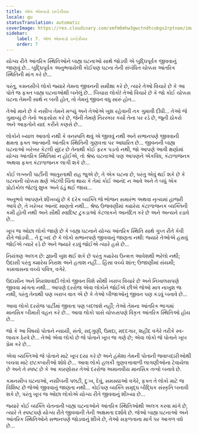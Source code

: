 ```yaml
---
title: એલ એસ્તાડો ઇન્ટેરીયર
locale: gu
statusTranslation: automatic
coverImage: https://res.cloudinary.com/xmfm6mhw3gwctndtcubgx2rptnae/image/upload/v1740468922/small_cover_tratado_de_psicologia_revolucionaria_a4c0dca4e0.webp
sidebar:
    label: 7. એલ એસ્તાડો ઇન્ટેરીયર
    order: 7
---
```

યોગ્ય રીતે આંતરિક સ્થિતિઓને બાહ્ય ઘટનાઓ સાથે જોડવી એ બુદ્ધિપૂર્વક જીવવાનું જાણવું છે... બુદ્ધિપૂર્વક અનુભવાયેલી કોઈપણ ઘટના તેની સંબંધિત ચોક્કસ આંતરિક સ્થિતિની માંગ કરે છે...

પરંતુ, કમનસીબે લોકો જ્યારે તેમના જીવનની સમીક્ષા કરે છે, ત્યારે તેઓ વિચારે છે કે આ પોતે જ ફક્ત બાહ્ય ઘટનાઓથી બનેલું છે... બિચારા લોકો! તેઓ વિચારે છે કે જો કોઈ ચોક્કસ ઘટના તેમની સાથે ન બની હોત, તો તેમનું જીવન વધુ સારું હોત...

તેઓ માને છે કે નસીબ તેમને મળ્યું અને તેઓએ ખુશ રહેવાની તક ગુમાવી દીધી... તેઓ જે ગુમાવ્યું છે તેનો અફસોસ કરે છે, જેની તેમણે તિરસ્કાર કર્યો તેના પર રડે છે, જૂની ઠોકરો અને આફતોને યાદ કરીને કણસે છે...

લોકોને ખ્યાલ આવતો નથી કે વનસ્પતિ થવું એ જીવવું નથી અને સભાનપણે જીવવાની ક્ષમતા ફક્ત આત્માની આંતરિક સ્થિતિની ગુણવત્તા પર આધારિત છે... જીવનની બાહ્ય ઘટનાઓ ખરેખર કેટલી સુંદર છે તેનાથી કોઈ ફરક પડતો નથી, જો આપણે આવી ક્ષણોમાં યોગ્ય આંતરિક સ્થિતિમાં ન હોઈએ, તો શ્રેષ્ઠ ઘટનાઓ પણ આપણને એકવિધ, કંટાળાજનક અથવા ફક્ત કંટાળાજનક લાગી શકે છે...

કોઈ લગ્નની પાર્ટીની આતુરતાથી રાહ જુએ છે, તે એક ઘટના છે, પરંતુ એવું થઈ શકે છે કે ઘટનાની ચોક્કસ ક્ષણે એટલી ચિંતા થાય કે તેમાં કોઈ આનંદ ન આવે અને તે બધું એક પ્રોટોકોલ જેટલું શુષ્ક અને ઠંડું થઈ જાય...

અનુભવે આપણને શીખવ્યું છે કે દરેક વ્યક્તિ જે ભોજન સમારંભ અથવા નૃત્યમાં હાજરી આપે છે, તે ખરેખર આનંદ માણતો નથી... શ્રેષ્ઠ ઉજવણીમાં ક્યારેય કંટાળાજનક વ્યક્તિની કમી હોતી નથી અને સૌથી સ્વાદિષ્ટ ટુકડાઓ કેટલાકને આનંદિત કરે છે અને અન્યને રડાવે છે...

ખૂબ જ ઓછા લોકો જાણે છે કે બાહ્ય ઘટનાને યોગ્ય આંતરિક સ્થિતિ સાથે ગુપ્ત રીતે કેવી રીતે જોડવી... તે દુઃખદ છે કે લોકો સભાનપણે જીવવાનું જાણતા નથી: જ્યારે તેઓએ હસવું જોઈએ ત્યારે રડે છે અને જ્યારે રડવું જોઈએ ત્યારે હસે છે...

નિયંત્રણ અલગ છે: જ્ઞાની ખુશ થઈ શકે છે પરંતુ ક્યારેય ઉન્મત્ત આવેશથી ભરેલો નથી; ઉદાસી પરંતુ ક્યારેય નિરાશ અને હતાશ નહીં... હિંસા વચ્ચે શાંત; ઉજાણીમાં સંયમી; કામવાસના વચ્ચે પવિત્ર, વગેરે.

ઉદાસીન અને નિરાશાવાદી લોકો જીવન વિશે સૌથી ખરાબ વિચારે છે અને નિખાલસપણે જીવવા માંગતા નથી... આપણે દરરોજ એવા લોકોને જોઈએ છીએ જેઓ માત્ર નાખુશ જ નથી, પરંતુ તેનાથી પણ ખરાબ વાત એ છે કે તેઓ બીજાઓનું જીવન પણ કડવું બનાવે છે...

આવા લોકો દરરોજ પાર્ટીમાં જીવતા પણ બદલાશે નહીં; તેઓ તેમના આંતરિક ભાગમાં માનસિક બીમારી વહન કરે છે... આવા લોકો પાસે ચોક્કસપણે વિકૃત આંતરિક સ્થિતિઓ હોય છે...

જો કે આ વિષયો પોતાને ન્યાયી, સંતો, સદ્ગુણી, ઉમદા, મદદગાર, શહીદ વગેરે તરીકે સ્વ-લાયક ઠેરવે છે... તેઓ એવા લોકો છે જે પોતાને ખૂબ જ ગણે છે; એવા લોકો જે પોતાને ખૂબ પ્રેમ કરે છે...

એવા વ્યક્તિઓ જે પોતાને માટે ખૂબ દયા કરે છે અને હંમેશા તેમની પોતાની જવાબદારીઓથી બચવા માટે છટકબારીઓ શોધે છે... આવા લોકો હલકી ગુણવત્તાવાળી લાગણીઓના ટેવાયેલા છે અને તે સ્પષ્ટ છે કે આ કારણોસર તેઓ દરરોજ અમાનવીય માનસિક તત્વો બનાવે છે.

કમનસીબ ઘટનાઓ, નસીબની પલટી, દુઃખ, દેવું, સમસ્યાઓ વગેરે, ફક્ત તે લોકો માટે જ વિશિષ્ટ છે જેઓ જીવવાનું જાણતા નથી... કોઈપણ વ્યક્તિ સમૃદ્ધ બૌદ્ધિક સંસ્કૃતિ બનાવી શકે છે, પરંતુ ખૂબ જ ઓછા લોકોએ યોગ્ય રીતે જીવવાનું શીખ્યા છે...

જ્યારે કોઈ વ્યક્તિ ચેતનાની બાહ્ય ઘટનાઓને આંતરિક સ્થિતિઓથી અલગ કરવા માંગે છે, ત્યારે તે સ્પષ્ટપણે યોગ્ય રીતે જીવવાની તેની અક્ષમતા દર્શાવે છે. જેઓ બાહ્ય ઘટનાઓ અને આંતરિક સ્થિતિઓને સભાનપણે જોડવાનું શીખે છે, તેઓ સફળતાના માર્ગ પર આગળ વધે છે...

